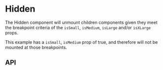 
<Meta
  title="Components/Hidden"
  component={Hidden}
/>

# Hidden

The Hidden component will unmount children components given they meet the breakpoint criteria of the `isSmall`, `isMedium`, `isLarge` and/or `isXLarge` props.

This example has a `isSmall`, `isMedium` prop of true, and therefore will not be mounted at those breakpoints.

<Canvas>
  <Story name="Base component">
    <Hidden
      isLarge={knobs.boolean('isLarge', false, 'Presentation')}
      isMedium={knobs.boolean('isMedium', true, 'Presentation')}
      isSmall={knobs.boolean('isSmall', true, 'Presentation')}
      isXLarge={knobs.boolean('isXLarge', false, 'Presentation')}
    >
      <DefinitionList items={DefinitionListFixture.items} />
    </Hidden>
  </Story>
</Canvas>

## API

<ArgsTable of={Hidden} />
